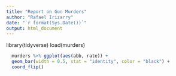 ```yaml
---
title: "Report on Gun Murders"
author: "Rafael Irizarry"
date: "`r format(Sys.Date())`"
output: html_document
---
```


library(tidyverse)
load(murders)


```r

  murders %>% ggplot(aes(abb, rate)) +
  geom_bar(width = 0.5, stat = "identity", color = "black") +
  coord_flip()


 ```


